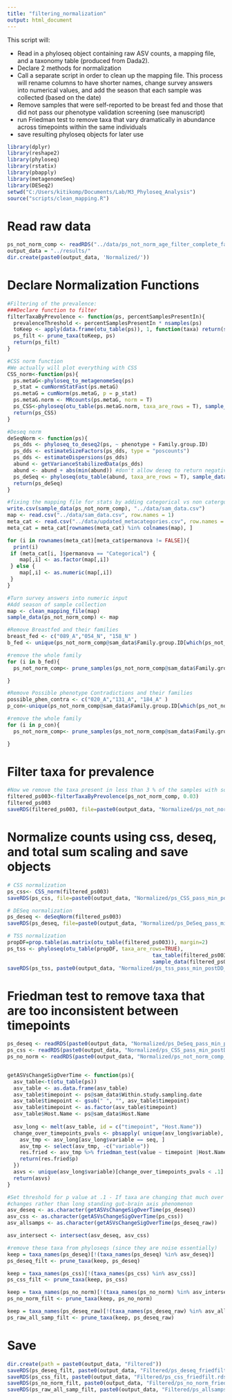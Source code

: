```yaml
---
title: "filtering_normalization"
output: html_document
---
```

This script will:

- Read in a phyloseq object containing raw ASV counts, a mapping file, and a taxonomy table (produced from Dada2).
- Declare 2 methods for normalization
- Call a separate script in order to clean up the mapping file. This process will rename columns to have shorter names, change survey answers into numerical values, and add the season that each sample was collected (based on the date)
- Remove samples that were self-reported to be breast fed and those that did not pass our phenotype validation screening (see manuscript)
- run Friedman test to remove taxa that vary dramatically in abundance across timepoints within the same individuals
- save resulting phyloseq objects for later use

```r
library(dplyr)
library(reshape2)
library(phyloseq)
library(rstatix)
library(pbapply)
library(metagenomeSeq)
library(DESeq2)
setwd("C:/Users/kitikomp/Documents/Lab/M3_Phyloseq_Analysis")
source("scripts/clean_mapping.R")
```

# Read raw data
```r
ps_not_norm_comp <- readRDS("../data/ps_not_norm_age_filter_complete_family.rds")
output_data = "../results/"
dir.create(paste0(output_data, 'Normalized/'))

```

# Declare Normalization Functions
```r
#Filtering of the prevalence: 
###Declare function to filter
filterTaxaByPrevolence <- function(ps, percentSamplesPresentIn){
  prevalenceThreshold <- percentSamplesPresentIn * nsamples(ps)
  toKeep <- apply(data.frame(otu_table(ps)), 1, function(taxa) return(sum(taxa > 0) > prevalenceThreshold))
  ps_filt <- prune_taxa(toKeep, ps)
  return(ps_filt)
}

#CSS norm function
#We actually will plot everything with CSS 
CSS_norm<-function(ps){
  ps.metaG<-phyloseq_to_metagenomeSeq(ps)
  p_stat = cumNormStatFast(ps.metaG)
  ps.metaG = cumNorm(ps.metaG, p = p_stat)
  ps.metaG.norm <- MRcounts(ps.metaG, norm = T)
  ps_CSS<-phyloseq(otu_table(ps.metaG.norm, taxa_are_rows = T), sample_data(ps),tax_table(ps))
  return(ps_CSS)
}

#Deseq norm 
deSeqNorm <- function(ps){
  ps_dds <- phyloseq_to_deseq2(ps, ~ phenotype + Family.group.ID)
  ps_dds <- estimateSizeFactors(ps_dds, type = "poscounts")
  ps_dds <- estimateDispersions(ps_dds)
  abund <- getVarianceStabilizedData(ps_dds)
  abund <- abund + abs(min(abund)) #don't allow deseq to return negative counts
  ps_deSeq <- phyloseq(otu_table(abund, taxa_are_rows = T), sample_data(ps), tax_table(ps))
  return(ps_deSeq)
}
```

```r
#fixing the mapping file for stats by adding categorical vs non catergorical
write.csv(sample_data(ps_not_norm_comp), "../data/sam_data.csv")
map <- read.csv("../data/sam_data.csv", row.names = 1)
meta_cat <- read.csv("../data/updated_metacategories.csv", row.names = 1)
meta_cat = meta_cat[rownames(meta_cat) %in% colnames(map), ]

for (i in rownames(meta_cat)[meta_cat$permanova != FALSE]){
  print(i)
 if (meta_cat[i, ]$permanova == "Categorical") {
    map[,i] <- as.factor(map[,i])
 } else {
    map[,i] <- as.numeric(map[,i])
 }
}

#Turn survey answers into numeric input
#Add season of sample collection
map <- clean_mapping_file(map)
sample_data(ps_not_norm_comp) <- map

#Remove Breastfed and their families
breast_fed <- c("089_A","054_N", "158_N" )
b_fed <- unique(ps_not_norm_comp@sam_data$Family.group.ID[which(ps_not_norm_comp@sam_data$Host.Name %in% breast_fed)])

#remove the whole family
for (i in b_fed){
  ps_not_norm_comp<- prune_samples(ps_not_norm_comp@sam_data$Family.group.ID != i, ps_not_norm_comp)

}

#Remove Possible phenotype Contradictions and their families
possible_phen_contra <- c("020_A","131_A", "184_A" )
p_con<-unique(ps_not_norm_comp@sam_data$Family.group.ID[which(ps_not_norm_comp@sam_data$Host.Name %in% possible_phen_contra)])

#remove the whole family
for (i in p_con){
  ps_not_norm_comp<- prune_samples(ps_not_norm_comp@sam_data$Family.group.ID != i, ps_not_norm_comp)

}
```

# Filter taxa for prevalence
```r
#Now we remove the taxa present in less than 3 % of the samples with some basic filtering 
filtered_ps003<-filterTaxaByPrevolence(ps_not_norm_comp, 0.03)
filtered_ps003
saveRDS(filtered_ps003, file=paste0(output_data, "Normalized/ps_not_norm_comp_pass_min_postDD_min0.03.rds"))
```

# Normalize counts using css, deseq, and total sum scaling and save objects
```r
# CSS normalization
ps_css<- CSS_norm(filtered_ps003)
saveRDS(ps_css, file=paste0(output_data, "Normalized/ps_CSS_pass_min_postDD_min0.03.rds"))

# DESeq normalization
ps_deseq <- deSeqNorm(filtered_ps003)
saveRDS(ps_deseq, file=paste0(output_data, "Normalized/ps_DeSeq_pass_min_postDD_min0.03.rds"))

# TSS normalization
propDF=prop.table(as.matrix(otu_table(filtered_ps003)), margin=2)
ps_tss <- phyloseq(otu_table(propDF, taxa_are_rows=TRUE), 
                                               tax_table(filtered_ps003), 
                                               sample_data(filtered_ps003))
saveRDS(ps_tss, paste0(output_data, "Normalized/ps_tss_pass_min_postDD_min0.03.rds"))
```

# Friedman test to remove taxa that are too inconsistent between timepoints
```r
ps_deseq <- readRDS(paste0(output_data, "Normalized/ps_DeSeq_pass_min_postDD_min0.03.rds"))
ps_css <- readRDS(paste0(output_data, "Normalized/ps_CSS_pass_min_postDD_min0.03.rds"))
ps_no_norm <- readRDS(paste0(output_data, "Normalized/ps_not_norm_comp_pass_min_postDD_min0.03.rds"))


getASVsChangeSigOverTime <- function(ps){
  asv_table<-t(otu_table(ps))
  asv_table <- as.data.frame(asv_table)
  asv_table$timepoint <- ps@sam_data$Within.study.sampling.date
  asv_table$timepoint <- gsub(" ", "", asv_table$timepoint)
  asv_table$timepoint <- as.factor(asv_table$timepoint)
  asv_table$Host.Name <- ps@sam_data$Host.Name
  
  asv_long <- melt(asv_table, id = c("timepoint", "Host.Name"))
  change_over_timepoints_pvals <- pbsapply( unique(asv_long$variable), function(seq){
    asv_tmp <- asv_long[asv_long$variable == seq, ]
    asv_tmp <- select(asv_tmp, -c("variable"))
    res.fried <- asv_tmp %>% friedman_test(value ~ timepoint |Host.Name)
    return(res.fried$p)
  })
  asvs <- unique(asv_long$variable)[change_over_timepoints_pvals < .1]
  return(asvs)
}

#Set threshold for p value at .1 - If taxa are changing that much over 3 time points, their fluctuations are likely due to seasons or dietary
#changes rather than long standing gut-brain axis phenomenon
asv_deseq <- as.character(getASVsChangeSigOverTime(ps_deseq))
asv_css <- as.character(getASVsChangeSigOverTime(ps_css))
asv_allsamps <- as.character(getASVsChangeSigOverTime(ps_deseq_raw))

asv_intersect <- intersect(asv_deseq, asv_css)

#remove these taxa from phyloseqs (since they are noise essentially)
keep = taxa_names(ps_deseq)[!(taxa_names(ps_deseq) %in% asv_deseq)]
ps_deseq_filt <- prune_taxa(keep, ps_deseq)

keep = taxa_names(ps_css)[!(taxa_names(ps_css) %in% asv_css)]
ps_css_filt <- prune_taxa(keep, ps_css)

keep = taxa_names(ps_no_norm)[!(taxa_names(ps_no_norm) %in% asv_intersect)]
ps_no_norm_filt <- prune_taxa(keep, ps_no_norm)

keep = taxa_names(ps_deseq_raw)[!(taxa_names(ps_deseq_raw) %in% asv_allsamps)]
ps_raw_all_samp_filt <- prune_taxa(keep, ps_deseq_raw)
```

# Save 
```r
dir.create(path = paste0(output_data, "Filtered"))
saveRDS(ps_deseq_filt, paste0(output_data, "Filtered/ps_deseq_friedfilt.rds"))
saveRDS(ps_css_filt, paste0(output_data, "Filtered/ps_css_friedfilt.rds"))
saveRDS(ps_no_norm_filt, paste0(output_data, "Filtered/ps_no_norm_friedfilt.rds"))
saveRDS(ps_raw_all_samp_filt, paste0(output_data, "Filtered/ps_allsamps_deseq_norm_friedfilt.rds"))
```